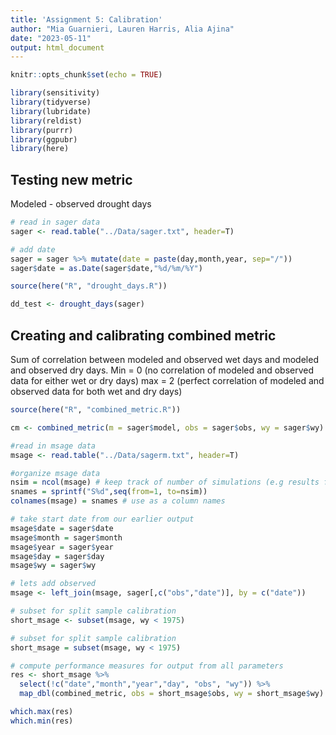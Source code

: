 ```yaml
---
title: 'Assignment 5: Calibration'
author: "Mia Guarnieri, Lauren Harris, Alia Ajina"
date: "2023-05-11"
output: html_document
---
```


```r
knitr::opts_chunk$set(echo = TRUE)

library(sensitivity)
library(tidyverse)
library(lubridate)
library(reldist)
library(purrr)
library(ggpubr)
library(here)
```

## Testing new metric 

Modeled - observed drought days

```r
# read in sager data
sager <- read.table("../Data/sager.txt", header=T)

# add date
sager = sager %>% mutate(date = paste(day,month,year, sep="/"))
sager$date = as.Date(sager$date,"%d/%m/%Y")

source(here("R", "drought_days.R"))

dd_test <- drought_days(sager)
```

## Creating and calibrating combined metric

Sum of correlation between modeled and observed wet days and modeled and observed dry days. Min = 0 (no correlation of modeled and observed data for either wet or dry days) max = 2 (perfect correlation of modeled and observed data for both wet and dry days)

```r

source(here("R", "combined_metric.R"))

cm <- combined_metric(m = sager$model, obs = sager$obs, wy = sager$wy)

#read in msage data
msage <- read.table("../Data/sagerm.txt", header=T)

#organize msage data
nsim = ncol(msage) # keep track of number of simulations (e.g results for each parameter set)
snames = sprintf("S%d",seq(from=1, to=nsim))
colnames(msage) = snames # use as a column names

# take start date from our earlier output
msage$date = sager$date
msage$month = sager$month
msage$year = sager$year
msage$day = sager$day
msage$wy = sager$wy

# lets add observed
msage <- left_join(msage, sager[,c("obs","date")], by = c("date"))

# subset for split sample calibration
short_msage <- subset(msage, wy < 1975)

# subset for split sample calibration
short_msage = subset(msage, wy < 1975)

# compute performance measures for output from all parameters
res <- short_msage %>% 
  select(!c("date","month","year","day", "obs", "wy")) %>%
  map_dbl(combined_metric, obs = short_msage$obs, wy = short_msage$wy)

which.max(res)
which.min(res)
```


